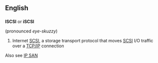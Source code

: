 ==English==
==={{acronym}}===
'''ISCSI''' or '''iSCSI''' 

(pronounced ''eye-skuzzy'')

#Internet [[SCSI]], a storage transport protocol that moves [[SCSI]] I/O traffic over a [[TCP/IP]] connection


Also see [[IP SAN]]